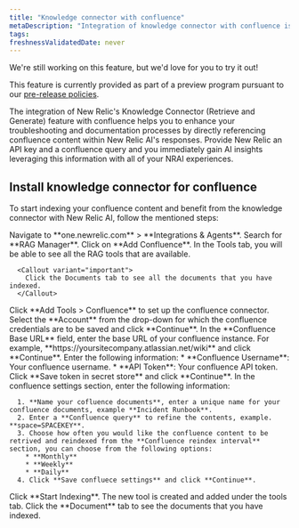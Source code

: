 ```yaml
---
title: "Knowledge connector with confluence"
metaDescription: "Integration of knowledge connector with confluence is a GenAI assistant for observability that will help you understand and improve your system by integrating knowledge connector with your confluence"
tags:
freshnessValidatedDate: never
---
```


<Callout title="preview">
  We're still working on this feature, but we'd love for you to try it out!

  This feature is currently provided as part of a preview program pursuant to our [pre-release policies](/docs/licenses/license-information/referenced-policies/new-relic-pre-release-policy).
</Callout>


The integration of New Relic's Knowledge Connector (Retrieve and Generate) feature with confluence helps you to enhance your troubleshooting and documentation processes by directly referencing confluence content within New Relic AI's responses. Provide New Relic an API key and a confluence query and you immediately gain AI insights leveraging this information with all of your NRAI experiences.

## Install knowledge connector for confluence

To start indexing your confluence content and benefit from the knowledge connector with New Relic AI, follow the mentioned steps:

<Steps>

  <Step>
      Navigate to **one.newrelic.com** > **Integrations & Agents**.
  </Step>

  <Step>
      Search for **RAG Manager**.
  </Step>

  <Step>
      Click on **Add Confluence**.
  </Step>

  <Step>
      In the Tools tab, you will be able to see all the RAG tools that are available.

      <Callout variant="important">
        Click the Documents tab to see all the documents that you have indexed.
      </Callout>
  </Step>

  <Step>
      Click **Add Tools > Confluence** to set up the confluence connector.
  </Step>

  <Step>
      Select the **Account** from the drop-down for which the confluence credentials are to be saved and click **Continue**.
  </Step>

  <Step>
      In the **Confluence Base URL** field, enter the base URL of your confluence instance. For example, **https://yoursitecompany.atlassian.net/wiki** and click **Continue**.
  </Step>

  <Step>
     Enter the following information:
     * **Confluence Username**: Your confluence username.
     * **API Token**: Your confluence API token.
  </Step>

  <Step>
      Click **Save token in secret store** and click **Continue**.
  </Step>

  <Step>
      In the confluence settings section, enter the following information:

      1. **Name your cofluence documents**, enter a unique name for your confluence documents, example **Incident Runbook**.
      2. Enter a **Confluence query** to refine the contents, example. **space=SPACEKEY**.
      3. Choose how often you would like the confluence content to be retrived and reindexed from the **Confluence reindex interval** section, you can choose from the following options:
        * **Monthly**
        * **Weekly**
        * **Daily**
      4. Click **Save confluece settings** and click **Continue**.
  </Step>

  <Step>
      Click **Start Indexing**. The new tool is created and added under the tools tab.
  </Step>

  <Step>
      Click the **Document** tab to see the documents that you have indexed.
  </Step>

</Steps>